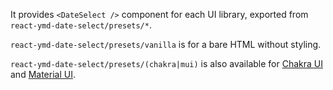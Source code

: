 
It provides `<DateSelect />` component for each UI library, exported from `react-ymd-date-select/presets/*`.

`react-ymd-date-select/presets/vanilla` is for a bare HTML without styling.

<VanillaSample />

`react-ymd-date-select/presets/(chakra|mui)` is also available for [Chakra UI](https://chakra-ui.com/) and [Material UI](https://mui.com/).

<VariantSamples />
